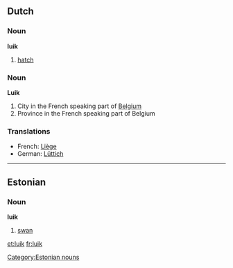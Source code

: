 ==Dutch==
===Noun===
'''luik''' {{n}}
# [[hatch]]
===Noun===
'''Luik'''
# City in the French speaking part of [[Belgium]]
# Province in the French speaking part of Belgium
===Translations===
*French: [[Liège]]
*German: [[Lüttich]]

----

==Estonian==
===Noun===
'''luik'''

# [[swan]]

[[Category:Estonian nouns]]

[[et:luik]]
[[fr:luik]]